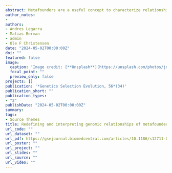 ```yaml
---
abstract: Metafounders are a useful concept to characterize relationships within and across populations, and to help genetic evaluations because they help modelling the means and variances of unknown base population animals. Current definitions of metafounder relationships are sensitive to the choice of reference alleles and have not been compared to their counterparts in population genetics—namely, heterozygosities, FST coefficients, and genetic distances. We redefine the relationships across populations with an arbitrary base of a maximum heterozygosity population in Hardy–Weinberg equilibrium. Then, the relationship between or within populations is a cross-product of the form  with being vectors of allele frequencies at markers in populations and . This is simply the genomic relationship of two pseudo-individuals whose genotypes are equal to twice the allele frequencies. We also show that this coding is invariant to the choice of reference alleles. In addition, standard population genetics metrics (inbreeding coefficients of various forms; FST differentiation coefficients; segregation variance; and Nei’s genetic distance) can be obtained from elements of matrix .
author_notes:
- 
authors:
- Andres Legarra
- Matias Berman
- admin
- Ole F Christensen
date: "2024-05-02T00:00:00Z"
doi: ""
featured: false
image:
  caption: 'Image credit: [**Unsplash**](https://unsplash.com/photos/jdD8gXaTZsc)'
  focal_point: ""
  preview_only: false
projects: []
publication: '*Genetics Selection Evolution, 56*(34)'
publication_short: ""
publication_types:
- "2"
publishDate: "2024-05-02T00:00:00Z"
summary:
tags:
- Source Themes
title: Redefining and interpreting genomic relationships of metafounders
url_code: ""
url_dataset: ""
url_pdf: https://gsejournal.biomedcentral.com/articles/10.1186/s12711-024-00891-w
url_poster: ""
url_project: ""
url_slides: ""
url_source: ""
url_video: ""
---
```

